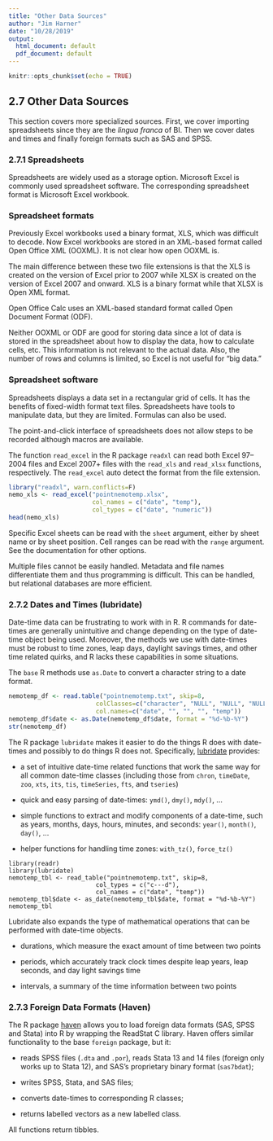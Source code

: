 ```yaml
---
title: "Other Data Sources"
author: "Jim Harner"
date: "10/28/2019"
output:
  html_document: default
  pdf_document: default
---
```


```r
knitr::opts_chunk$set(echo = TRUE)
```

## 2.7 Other Data Sources

This section covers more specialized sources. First, we cover importing spreadsheets since they are the *lingua franca* of BI. Then we cover dates and times and finally foreign formats such as SAS and SPSS.

### 2.7.1 Spreadsheets

Spreadsheets are widely used as a storage option. Microsoft Excel is commonly used spreadsheet software. The corresponding spreadsheet format is Microsoft Excel workbook.

### Spreadsheet formats

Previously Excel workbooks used a binary format, XLS, which was difficult to decode. Now Excel workbooks are stored in an XML-based format called Open Office XML (OOXML). It is not clear how open OOXML is.

The main difference between these two file extensions is that the XLS is created on the version of Excel prior to 2007 while XLSX is created on the version of Excel 2007 and onward. XLS is a binary format while that XLSX is Open XML format.

Open Office Calc uses an XML-based standard format called Open Document Format (ODF).

Neither OOXML or ODF are good for storing data since a lot of data is stored in the spreadsheet about how to display the data, how to calculate cells, etc. This information is not relevant to the actual data. Also, the number of rows and columns is limited, so Excel is not useful for "big data."

### Spreadsheet software

Spreadsheets displays a data set in a rectangular grid of cells. It has the benefits of fixed-width format text files. Spreadsheets have tools to manipulate data, but they are limited. Formulas can also be used.

The point-and-click interface of spreadsheets does not allow steps to be recorded although macros are available.

The function `read_excel` in the R package `readxl` can read both Excel 97--2004 files and Excel 2007+ files with the `read_xls` and `read_xlsx` functions, respectively. The `read_excel` auto detect the format from the file extension.
```r
library("readxl", warn.conflicts=F)
nemo_xls <- read_excel("pointnemotemp.xlsx",
                       col_names = c("date", "temp"),
                       col_types = c("date", "numeric"))
head(nemo_xls)
```

Specific Excel sheets can be read with the `sheet` argument, either by sheet name or by sheet position. Cell ranges can be read with the `range` argument. See the documentation for other options.

Multiple files cannot be easily handled. Metadata and file names differentiate them and thus programming is difficult. This can be handled, but relational databases are more efficient.

### 2.7.2 Dates and Times (lubridate)

Date-time data can be frustrating to work with in R. R commands for date-times are generally unintuitive and change depending on the type of date-time object being used. Moreover, the methods we use with date-times must be robust to time zones, leap days, daylight savings times, and other time related quirks, and R lacks these capabilities in some situations.

The `base` R methods use `as.Date` to convert a character string to a date format.
```r
nemotemp_df <- read.table("pointnemotemp.txt", skip=8,
                        colClasses=c("character", "NULL", "NULL", "NULL", "numeric"),
                        col.names=c("date", "", "", "", "temp"))
nemotemp_df$date <- as.Date(nemotemp_df$date, format = "%d-%b-%Y")
str(nemotemp_df)
```

The R package `lubridate` makes it easier to do the things R does with date-times and possibly to do things R does not. Specifically, [lubridate](https://github.com/hadley/lubridate) provides:

* a set of intuitive date-time related functions that work the same way for all common date-time classes (including those from `chron`, `timeDate`, `zoo`, `xts`, `its`, `tis`, `timeSeries`, `fts`, and `tseries`)

* quick and easy parsing of date-times: `ymd()`, `dmy()`, `mdy()`, ...

* simple functions to extract and modify components of a date-time, such as years, months, days, hours, minutes, and seconds: `year()`, `month()`, `day()`, ...

* helper functions for handling time zones: `with_tz()`, `force_tz()`

```
library(readr)
library(lubridate)
nemotemp_tbl <- read_table("pointnemotemp.txt", skip=8,
                        col_types = c("c---d"),
                        col_names = c("date", "temp"))
nemotemp_tbl$date <- as_date(nemotemp_tbl$date, format = "%d-%b-%Y")
nemotemp_tbl
```

Lubridate also expands the type of mathematical operations that can be performed with date-time objects.

* durations, which measure the exact amount of time between two points

* periods, which accurately track clock times despite leap years, leap seconds, and day light savings time

* intervals, a summary of the time information between two points

### 2.7.3 Foreign Data Formats (Haven)

The R package [haven](https://github.com/hadley/haven) allows you to load foreign data formats (SAS, SPSS and Stata) into R by wrapping the ReadStat C library. Haven offers similar functionality to the base `foreign` package, but it:  

* reads SPSS files (`.dta` and `.por`), reads Stata 13 and 14 files (foreign only works up to Stata 12), and SAS's proprietary binary format (`sas7bdat`);  

* writes SPSS, Stata, and SAS files;  

* converts date-times to corresponding R classes;

* returns labelled vectors as a new labelled class.

All functions return tibbles.
